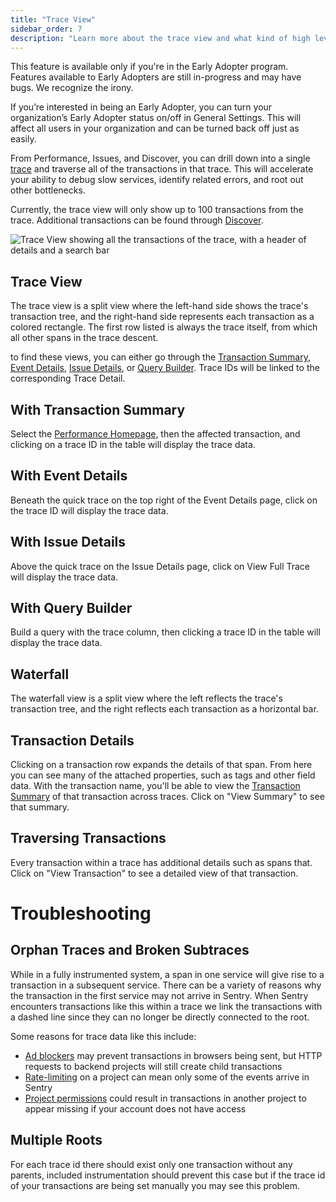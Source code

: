 ```yaml
---
title: "Trace View"
sidebar_order: 7
description: "Learn more about the trace view and what kind of high level information you can see for a Trace"
---
```


<Note>

This feature is available only if you're in the Early Adopter program. Features available to Early Adopters are still in-progress and may have bugs. We recognize the irony.

If you’re interested in being an Early Adopter, you can turn your organization’s Early Adopter status on/off in General Settings. This will affect all users in your organization and can be turned back off just as easily.

</Note>

From Performance, Issues, and Discover, you can drill down into a single [trace](/product/performance/distributed-tracing) and traverse all of the transactions in that trace. This will accelerate your ability to debug slow services, identify related errors, and root out other bottlenecks.

Currently, the trace view will only show up to 100 transactions from the trace. Additional transactions can be found through [Discover](/product/discover-queries).

![Trace View showing all the transactions of the trace, with a header of details and a search bar](./perf-trace-view.png)


## Trace View

The trace view is a split view where the left-hand side shows the trace's transaction tree, and the right-hand side represents each transaction as a colored rectangle. The first row listed is always the trace itself, from which all other spans in the trace descent.

to find these views, you can either go through the [Transaction Summary](/product/performance/transaction-summary/), [Event Details](/product/performance/event-detail/), [Issue Details](/product/issues/issue-details/), or [Query Builder](/product/discover-queries/query-builder/). Trace IDs will be linked to the corresponding Trace Detail.

## With Transaction Summary

Select the [Performance Homepage](/product/performance/), then the affected transaction, and clicking on a trace ID in the table will display the trace data.

## With Event Details

Beneath the quick trace on the top right of the Event Details page, click on the trace ID will display the trace data.

## With Issue Details

Above the quick trace on the Issue Details page, click on View Full Trace will display the trace data.

## With Query Builder

Build a query with the trace column, then clicking a trace ID in the table will display the trace data.

## Waterfall

The waterfall view is a split view where the left reflects the trace's transaction tree, and the right reflects each transaction as a horizontal bar.

## Transaction Details

Clicking on a transaction row expands the details of that span. From here you can see many of the attached properties, such as tags and other field data. With the transaction name, you'll be able to view the [Transaction Summary](/product/performance/transaction-summary/) of that transaction across traces. Click on "View Summary" to see that summary.

## Traversing Transactions

Every transaction within a trace has additional details such as spans that. Click on "View Transaction" to see a detailed view of that transaction.

# Troubleshooting

## Orphan Traces and Broken Subtraces
While in a fully instrumented system, a span in one service will give rise to a transaction in a subsequent service. There can be a variety of reasons why the transaction in the first service may not arrive in Sentry. When Sentry encounters transactions like this within a trace we link the transactions with a dashed line since they can no longer be directly connected to the root.

Some reasons for trace data like this include:
- [Ad blockers](/platforms/javascript/troubleshooting/#dealing-with-ad-blockers) may prevent transactions in browsers being sent, but HTTP requests to backend projects will still create child transactions
- [Rate-limiting](/product/accounts/quotas/#limiting-events) on a project can mean only some of the events arrive in Sentry
- [Project permissions](/product/accounts/membership/#restricting-access) could result in transactions in another project to appear missing if your account does not have access

## Multiple Roots
For each trace id there should exist only one transaction without any parents, included instrumentation should prevent this case but if the trace id of your transactions are being set manually you may see this problem.
